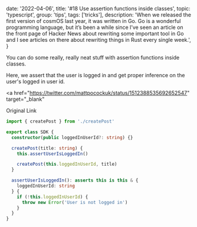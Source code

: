 
  date: '2022-04-06',
  title: '#18 Use assertion functions inside classes',
  topic: 'typescript',
  group: 'tips',
  tags: ['tricks'],
  description:
    'When we released the first version of cosmOS last year, it was written in Go. Go is a wonderful programming language, but it’s been a while since I’ve seen an article on the front page of Hacker News about rewriting some important tool in Go and I see articles on there about rewriting things in Rust every single week.',
}


You can do some really, really neat stuff with assertion functions inside classes.

Here, we assert that the user is logged in and get proper inference on the user's logged in user id.

<a
  href="https://twitter.com/mattpocockuk/status/1512388535692652547"
  target="_blank"
>
  Original Link
</a>

```ts
import { createPost } from './createPost'

export class SDK {
  constructor(public loggedInUserId?: string) {}

  createPost(title: string) {
    this.assertUserIsLoggedIn()

    createPost(this.loggedInUserId, title)
  }

  assertUserIsLoggedIn(): asserts this is this & {
    loggedInUserId: string
  } {
    if (!this.loggedInUserId) {
      throw new Error('User is not logged in')
    }
  }
}
```
